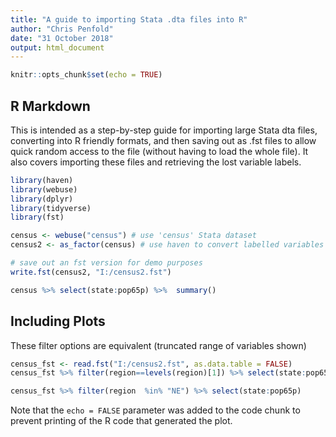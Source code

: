 ```yaml
---
title: "A guide to importing Stata .dta files into R"
author: "Chris Penfold"
date: "31 October 2018"
output: html_document
---
```


```r
knitr::opts_chunk$set(echo = TRUE)
```

## R Markdown

This is intended as a step-by-step guide for importing large Stata dta files, converting into R friendly formats, and then saving out as .fst files to allow quick random access to the file (without having to load the whole file). It also covers importing these files and retrieving the lost variable labels.

```r
library(haven)
library(webuse)
library(dplyr)
library(tidyverse)
library(fst)

census <- webuse("census") # use 'census' Stata dataset
census2 <- as_factor(census) # use haven to convert labelled variables into regular R factor variables

# save out an fst version for demo purposes
write.fst(census2, "I:/census2.fst")

census %>% select(state:pop65p) %>%  summary()
```

## Including Plots

These filter options are equivalent (truncated range of variables shown)

```r
census_fst <- read.fst("I:/census2.fst", as.data.table = FALSE)
census_fst %>% filter(region==levels(region)[1]) %>% select(state:pop65p)

census_fst %>% filter(region  %in% "NE") %>% select(state:pop65p)
```

Note that the `echo = FALSE` parameter was added to the code chunk to prevent printing of the R code that generated the plot.
